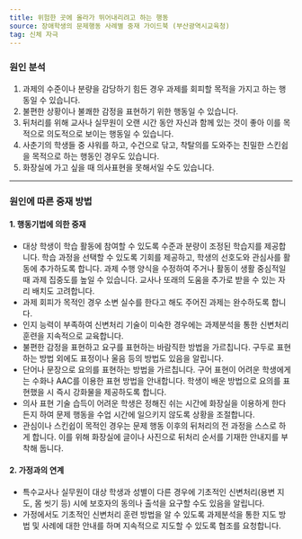```yaml
---
title: 위험한 곳에 올라가 뛰어내리려고 하는 행동
source: 장애학생의 문제행동 사례별 중재 가이드북 (부산광역시교육청)
tag: 신체 자극
---
```


### 원인 분석

1. 과제의 수준이나 분량을 감당하기 힘든 경우 과제를 회피할 목적을 가지고 하는 행동일 수 있습니다.
2. 불편한 상황이나 불쾌한 감정을 표현하기 위한 행동일 수 있습니다.
3. 뒤처리를 위해 교사나 실무원이 오랜 시간 동안 자신과 함께 있는 것이 좋아 이를 목적으로 의도적으로 보이는 행동일 수 있습니다.
4. 사춘기의 학생들 중 샤워를 하고, 수건으로 닦고, 착탈의를 도와주는 친밀한 스킨쉽을 목적으로 하는 행동인 경우도 있습니다.
5. 화장실에 가고 싶을 때 의사표현을 못해서일 수도 있습니다.

---

### 원인에 따른 중재 방법

#### 1. 행동기법에 의한 중재

- 대상 학생이 학습 활동에 참여할 수 있도록 수준과 분량이 조정된 학습지를 제공합니다. 학습 과정을 선택할 수 있도록 기회를 제공하고, 학생의 선호도와 관심사를 활동에 추가하도록 합니다. 과제 수행 양식을 수정하여 주거나 활동이 생활 중심적일 때 과제 집중도를 높일 수 있습니다. 교사나 또래의 도움을 추가로 받을 수 있는 자리 배치도 고려합니다.
- 과제 회피가 목적인 경우 소변 실수를 한다고 해도 주어진 과제는 완수하도록 합니다.
- 인지 능력이 부족하여 신변처리 기술이 미숙한 경우에는 과제분석을 통한 신변처리 훈련을 지속적으로 교육합니다.
- 불편한 감정을 표현하고 요구를 표현하는 바람직한 방법을 가르칩니다. 구두로 표현하는 방법 외에도 표정이나 울음 등의 방법도 있음을 알립니다.
- 단어나 문장으로 요의를 표현하는 방법을 가르칩니다. 구어 표현이 어려운 학생에게는 수화나 AAC를 이용한 표현 방법을 안내합니다. 학생이 배운 방법으로 요의를 표현했을 시 즉시 강화물을 제공하도록 합니다.
- 의사 표현 기술 습득이 어려운 학생은 정해진 쉬는 시간에 화장실을 이용하게 한다든지 하여 문제 행동을 수업 시간에 일으키지 않도록 상황을 조절합니다.
- 관심이나 스킨쉽이 목적인 경우는 문제 행동 이후의 뒤처리의 전 과정을 스스로 하게 합니다. 이를 위해 화장실에 글이나 사진으로 뒤처리 순서를 기재한 안내지를 부착해 둡니다.

#### 2. 가정과의 연계

- 특수교사나 실무원이 대상 학생과 성별이 다른 경우에 기초적인 신변처리(용변 지도, 몸 씻기 등) 시에 보호자의 동의나 출석을 요구할 수도 있음을 알립니다.
- 가정에서도 기초적인 신변처리 훈련 방법을 알 수 있도록 과제분석을 통한 지도 방법 및 사례에 대한 안내를 하며 지속적으로 지도할 수 있도록 협조를 요청합니다.
